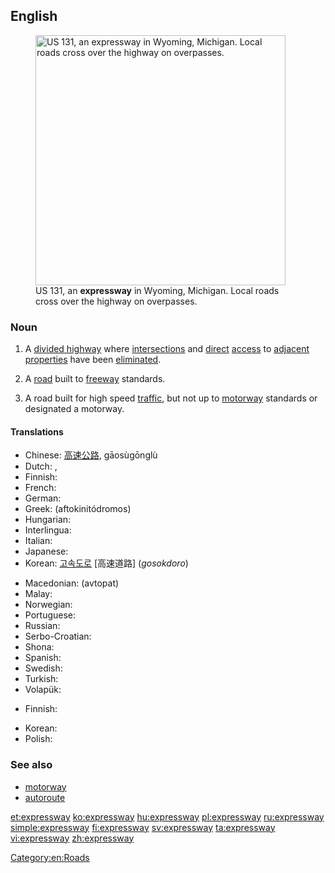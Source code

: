==English==

{{wikipedia}}

[[File:US 131, M-6, 68th St interchange.jpg|thumb|400px|right|US&nbsp;131, an '''expressway''' in Wyoming, Michigan. Local roads cross over the highway on overpasses.]]

===Noun===
{{en-noun}}

# {{context|parts of the|_|US|lang=en}} A [[divided highway]] where [[intersection]]s and [[direct]] [[access]] to [[adjacent]] [[properties]] have been [[eliminated]].
# {{context|Canada|parts of the US|Malaysia|Singapore|lang=en}} A [[road]] built to [[freeway]] standards.
# {{context|New Zealand|lang=en}} A road built for high speed [[traffic]], but not up to [[motorway]] standards or designated a motorway.

====Translations====
{{trans-top|US: divided highway}}
* Chinese: [[高速公路]], gāosùgōnglù
* Dutch: {{t|nl|expressweg}}, {{t+|nl|snelweg}}
* Finnish: {{t+|fi|moottoriliikennetie}}
* French: {{t+|fr|autoroute|f}}
* German: {{t+|de|Autobahn}}
* Greek: {{t+|el|αυτοκινητόδρομος|m}} (aftokinitódromos)
* Hungarian: {{t+|hu|autópálya}}
* Interlingua: {{t|ia|autostrata}}
* Italian: {{t|it|superstrada}}
* Japanese: {{t|ja|高速道路|tr=[[こうそくどうろ]], kōsoku-dōro}}
* Korean: [[고속도로]] [高速道路] (''gosokdoro'')
{{trans-mid}}
* Macedonian: {{t|mk|автопат}} (avtopat)
* Malay: {{t|ms|lebuh raya}}
* Norwegian: {{t+|no|motorvei}}
* Portuguese: {{t|pt|auto-estrada}}
* Russian: {{t+|ru|автомагистраль|tr=avtomagistral'}}
* Serbo-Croatian: {{t|sh|autocesta}}
* Shona: {{t|sn|marodi}}
* Spanish: {{t+|es|autopista}}
* Swedish: {{t+|sv|motorväg}}
* Turkish: {{t+|tr|otoyol}}
* Volapük: {{t|vo|motoraveg}}
{{trans-bottom}}

{{trans-see|freeway}}

{{trans-top|NZ: high speed road, not built to freeway standards}}
* Finnish: {{t+|fi|moottoriliikennetie}}
{{trans-mid}}
* Korean: {{t|ko|고속화도로|sc=Kore}}
* Polish: {{t+|pl|droga ekspresowa|f}}
{{trans-bottom}}

===See also===
* [[motorway]]
* [[autoroute]]

[[Category:en:Roads]]

[[et:expressway]]
[[ko:expressway]]
[[hu:expressway]]
[[pl:expressway]]
[[ru:expressway]]
[[simple:expressway]]
[[fi:expressway]]
[[sv:expressway]]
[[ta:expressway]]
[[vi:expressway]]
[[zh:expressway]]